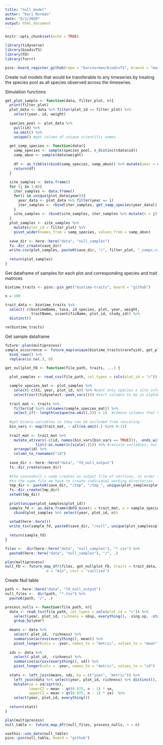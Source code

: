 ```yaml
---
title: "null_model"
author: "Kari Norman"
date: "6/2/2020"
output: html_document
---
```


```r
knitr::opts_chunk$set(echo = TRUE)
```

```r
library(tidyverse)
library(biodivTS)
library(FD)
library(furrr)

pins::board_register_github(repo = "karinorman/biodivTS", branch = "master")
```

Create null models that would be transferable to any timeseries by treating the species pool as all species observed across the timeseries.

Simulation functions
```r
get_plot_sample <- function(data, filter_plot, n){
  print(filter_plot)
  plot_data <- data %>% filter(plot_id == filter_plot) %>%
    select(year, id, weight)
  
  species_pool <- plot_data %>%
    pull(id) %>%
    na.omit() %>%
    unique() #get column of unique scientific names
  
  get_samp_species <- function(data){
    samp_species <- sample(species_pool, n_distinct(data$id))
    samp_abun <- sample(data$weight)
      
    df <- as_tibble(cbind(samp_species, samp_abun)) %>% mutate(year = unique(data$year))
    return(df)
  }
  
  site_samples <- data.frame()
  for (j in 1:n){
    iter_samples <- data.frame()
    for(i in unique(plot_data$year)){
      year_data <- plot_data %>% filter(year == i)
      iter_samples <- rbind(iter_samples, get_samp_species(year_data))
    }
    site_samples <- rbind(site_samples, iter_samples %>% mutate(n = j))
  }
  plot_samples <- site_samples %>%
    mutate(plot_id = filter_plot) %>%
    pivot_wider(names_from = samp_species, values_from = samp_abun)
  
  save_dir <- here::here("data", "null_samples")
  fs::dir_create(save_dir)
  write.csv(plot_samples, paste0(save_dir, "/", filter_plot, "_samps.csv"))
  
  return(plot_samples)
}
```

Get dataframe of samples for each plot and corresponding species and trait matrices
```r
biotime_traits <- pins::pin_get("biotime-traits", board = "github")

n = 100

trait_data <- biotime_traits %>% 
  select(-c(biotimeName, taxa, id_species, plot, year, weight, 
            traitName, scientificName, plot_id, study_id)) %>%
  distinct()

rm(biotime_traits)
```

Get sample dataframe
```r
future::plan(multiprocess)
sample_occurrence <- future_map(unique(biotime_traits$rarefyid), get_plot_sample, data = biotime_traits, n = n) %>%
  bind_rows() %>%
  replace(is.na(.), 0)
```

```r
get_nullplot_FD <- function(file_path, traits, ...) {
  
  plot_samples <- read_csv(file_path, col_types = cols(plot_id = "c")) %>% mutate(plot_id = as.character(plot_id)) %>% replace(is.na(.), 0)

  sample_species_mat <- plot_samples %>%
    select(-c(X1, year, plot_id, n)) %>% #want only species x site info
    select(sort(tidyselect::peek_vars())) #sort columns to be in alphabetical order, required for dbFDI()
  
  trait_mat <- traits %>%
    filter(id %in% colnames(sample_species_mat)) %>%
    select_if(~ length(unique(na.omit(.))) > 1)  #remove columns that have the same value for all columns
  
  #get binary variables so they can be excluded from rescaling 
  bin_vars <- map(trait_mat, ~ all(na.omit(.) %in% 0:1))
    
  trait_mat <- trait_mat %>%
    mutate_at(vars(-c(id, names(bin_vars[bin_vars == TRUE])), -ends_with("5cat")), 
              list(~as.numeric(scale(.)))) %>% #rescale variables, not binary or categorical
    arrange(id) %>%
    column_to_rownames("id")
  
  save_dir <- here::here("data", "fd_null_output")
  fs::dir_create(save_dir)
  
  #the convexhull c code creates an output file of vertices, in order to not have multiple threads writing
  #to the same file we have to create individual working directories
  tmp_dir <- paste0(save_dir, "/tmp", "/tmp_", unique(plot_samples$plot_id))
  fs::dir_create(tmp_dir)
  setwd(tmp_dir)
  
  print(unique(plot_samples$plot_id))
  sample_fd <- as.data.frame(dbFD_mine(x = trait_mat, a = sample_species_mat, w.abun = TRUE, ...)$fd_met) %>%
    cbind(plot_samples %>% select(year, plot_id, n))
  
  setwd(here::here())
  write_tsv(sample_fd, paste0(save_dir, "/null", unique(plot_samples$plot_id), ".tsv"))
  
  return(sample_fd)
}

files <-  dir(here::here("data", "null_samples"), "*.csv") %>%
  paste0(here::here("data", "null_samples"), "/", .)

plan(multiprocess)
null_FD <- future_map_dfr(files, get_nullplot_FD, traits = trait_data,
                   m = "min", corr = "cailliez")
```

Create Null table
```r
path <- here::here("data", "fd_null_output")
null_files <-  dir(path, "*.tsv") %>%
  paste0(path, "/", .)

process_nulls <- function(file_path, n){
  data <- read_tsv(file_path, col_types = cols(plot_id = "c")) %>%
    select(year, plot_id, richness = nbsp, everything(), -sing.sp, -starts_with("CWM"), -n) %>%
    group_by(year)
  
  means <- data %>%
    select(-plot_id, -richness) %>%
    summarise(across(everything(), mean)) %>%
    pivot_longer(cols = -year, names_to = "metric", values_to = "mean")
  
  sds <- data %>%
    select(-plot_id, -richness) %>%
    summarise(across(everything(), sd)) %>%
    pivot_longer(cols = -year, names_to = "metric", values_to = "sd")
  
  stats <- left_join(means, sds, by = c("year", "metric")) %>%
    left_join(data %>% select(year, plot_id, richness) %>% distinct(), by = "year") %>%
    mutate(se = sd/sqrt(n),
           lowerCI = mean - qt(0.975, n - 1) * se, 
           upperCI = mean + qt(0.975, n - 1) * se)  %>%
    select(year, plot_id, everything())
  
  return(stats)
}

plan(multiprocess)
null_table <- future_map_dfr(null_files, process_nulls, n = n)

usethis::use_data(null_table)
pins::pin(null_table, board = "github")
```

